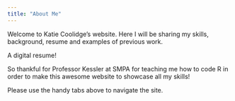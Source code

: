 ```yaml
---
title: "About Me"
---
```


Welcome to Katie Coolidge's website. Here I will be sharing my skills, background, resume and examples of previous work.

A digital resume!

So thankful for Professor Kessler at SMPA for teaching me how to code R in order to make this awesome website to showcase all my skills!

Please use the handy tabs above to navigate the site.

